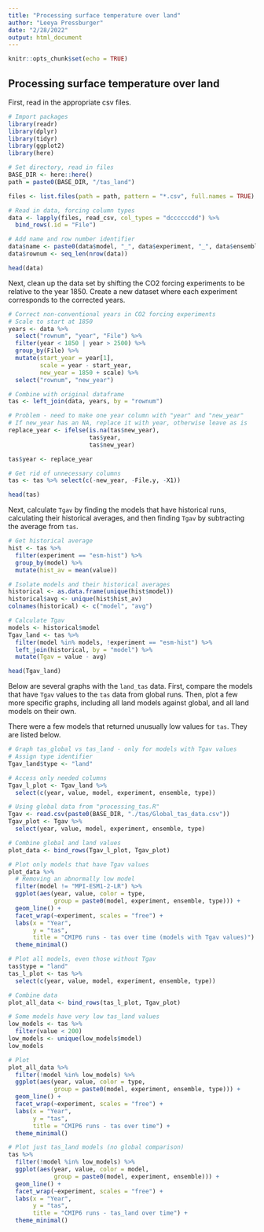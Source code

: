 ```yaml
---
title: "Processing surface temperature over land"
author: "Leeya Pressburger"
date: "2/28/2022"
output: html_document
---
```


```r
knitr::opts_chunk$set(echo = TRUE)
```

## Processing surface temperature over land

First, read in the appropriate csv files. 

``` r
# Import packages
library(readr)
library(dplyr)
library(tidyr)
library(ggplot2)
library(here)

# Set directory, read in files
BASE_DIR <- here::here()
path = paste0(BASE_DIR, "/tas_land")

files <- list.files(path = path, pattern = "*.csv", full.names = TRUE)

# Read in data, forcing column types
data <- lapply(files, read_csv, col_types = "dccccccdd") %>%
  bind_rows(.id = "File")

# Add name and row number identifier
data$name <- paste0(data$model, "_", data$experiment, "_", data$ensemble)
data$rownum <- seq_len(nrow(data))

head(data)

```

Next, clean up the data set by shifting the CO2 forcing experiments to be relative to the year 1850. Create a new dataset where each experiment corresponds to the corrected years.

``` r
# Correct non-conventional years in CO2 forcing experiments
# Scale to start at 1850
years <- data %>%
  select("rownum", "year", "File") %>%
  filter(year < 1850 | year > 2500) %>%
  group_by(File) %>%
  mutate(start_year = year[1],
         scale = year - start_year,
         new_year = 1850 + scale) %>%
  select("rownum", "new_year")

# Combine with original dataframe
tas <- left_join(data, years, by = "rownum")

# Problem - need to make one year column with "year" and "new_year"
# If new_year has an NA, replace it with year, otherwise leave as is
replace_year <- ifelse(is.na(tas$new_year), 
                       tas$year, 
                       tas$new_year)

tas$year <- replace_year

# Get rid of unnecessary columns
tas <- tas %>% select(c(-new_year, -File.y, -X1))

head(tas)

```

Next, calculate `Tgav` by finding the models that have historical runs, calculating their historical averages, and then finding `Tgav` by subtracting the average from `tas`.

``` r
# Get historical average
hist <- tas %>%
  filter(experiment == "esm-hist") %>%
  group_by(model) %>%
  mutate(hist_av = mean(value))

# Isolate models and their historical averages
historical <- as.data.frame(unique(hist$model))
historical$avg <- unique(hist$hist_av)
colnames(historical) <- c("model", "avg")

# Calculate Tgav
models <- historical$model
Tgav_land <- tas %>%
  filter(model %in% models, !experiment == "esm-hist") %>%
  left_join(historical, by = "model") %>%
  mutate(Tgav = value - avg)

head(Tgav_land)

```

Below are several graphs with the `land_tas` data. First, compare the models that have `Tgav` values to the `tas` data from global runs. Then, plot a few more specific graphs, including all land models against global, and all land models on their own.

There were a few models that returned unusually low values for `tas`. They are listed below.

``` r
# Graph tas_global vs tas_land - only for models with Tgav values
# Assign type identifier
Tgav_land$type <- "land"

# Access only needed columns
Tgav_l_plot <- Tgav_land %>%
  select(c(year, value, model, experiment, ensemble, type))

# Using global data from "processing_tas.R"
Tgav <- read.csv(paste0(BASE_DIR, "./tas/Global_tas_data.csv"))
Tgav_plot <- Tgav %>%
  select(year, value, model, experiment, ensemble, type)

# Combine global and land values
plot_data <- bind_rows(Tgav_l_plot, Tgav_plot)

# Plot only models that have Tgav values
plot_data %>%
  # Removing an abnormally low model
  filter(model != "MPI-ESM1-2-LR") %>%
  ggplot(aes(year, value, color = type, 
             group = paste0(model, experiment, ensemble, type))) +
  geom_line() +
  facet_wrap(~experiment, scales = "free") +
  labs(x = "Year",
       y = "tas",
       title = "CMIP6 runs - tas over time (models with Tgav values)") +
  theme_minimal()

# Plot all models, even those without Tgav
tas$type = "land"
tas_l_plot <- tas %>%
  select(c(year, value, model, experiment, ensemble, type))

# Combine data
plot_all_data <- bind_rows(tas_l_plot, Tgav_plot)

# Some models have very low tas_land values
low_models <- tas %>% 
  filter(value < 200)
low_models <- unique(low_models$model)
low_models

# Plot
plot_all_data %>%
  filter(!model %in% low_models) %>%
  ggplot(aes(year, value, color = type, 
             group = paste0(model, experiment, ensemble, type))) +
  geom_line() +
  facet_wrap(~experiment, scales = "free") +
  labs(x = "Year",
       y = "tas",
       title = "CMIP6 runs - tas over time") +
  theme_minimal()

# Plot just tas_land models (no global comparison)
tas %>%
  filter(!model %in% low_models) %>%
  ggplot(aes(year, value, color = model, 
             group = paste0(model, experiment, ensemble))) +
  geom_line() +
  facet_wrap(~experiment, scales = "free") +
  labs(x = "Year",
       y = "tas",
       title = "CMIP6 runs - tas_land over time") +
  theme_minimal()

```

